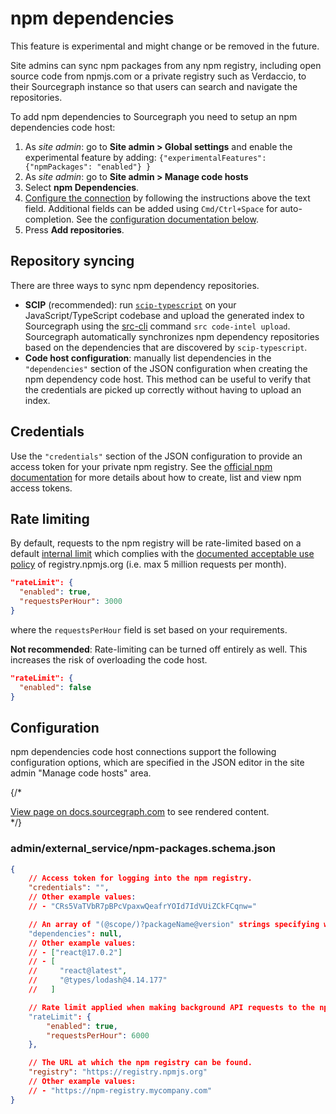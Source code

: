 # npm dependencies

<Callout type="note">This feature is experimental and might change or be removed in the future.</Callout>

Site admins can sync npm packages from any npm registry, including open source code from npmjs.com or a private registry such as Verdaccio, to their Sourcegraph instance so that users can search and navigate the repositories.

To add npm dependencies to Sourcegraph you need to setup an npm dependencies code host:

1. As *site admin*: go to **Site admin > Global settings** and enable the experimental feature by adding: `{"experimentalFeatures": {"npmPackages": "enabled"} }`
1. As *site admin*: go to **Site admin > Manage code hosts**
1. Select **npm Dependencies**.
1. [Configure the connection](#configuration) by following the instructions above the text field. Additional fields can be added using `Cmd/Ctrl+Space` for auto-completion. See the [configuration documentation below](#configuration).
1. Press **Add repositories**.

## Repository syncing

There are three ways to sync npm dependency repositories.

* **SCIP** (recommended): run [`scip-typescript`](https://github.com/sourcegraph/scip-typescript) on your JavaScript/TypeScript codebase and upload the generated index to Sourcegraph using the [src-cli](https://github.com/sourcegraph/src-cli) command `src code-intel upload`. Sourcegraph automatically synchronizes npm dependency repositories based on the dependencies that are discovered by `scip-typescript`.
* **Code host configuration**: manually list dependencies in the `"dependencies"` section of the JSON configuration when creating the npm dependency code host. This method can be useful to verify that the credentials are picked up correctly without having to upload an index.

## Credentials

Use the `"credentials"` section of the JSON configuration to provide an access token for your private npm registry. See the [official npm documentation](https://docs.npmjs.com/about-access-tokens) for more details about how to create, list and view npm access tokens.

## Rate limiting

By default, requests to the npm registry will be rate-limited based on a default [internal limit](https://github.com/sourcegraph/sourcegraph/blob/main/schema/npm-packages.schema.json) which complies with the [documented acceptable use policy](https://docs.npmjs.com/policies/open-source-terms#acceptable-use) of registry.npmjs.org (i.e. max 5 million requests per month).

```json
"rateLimit": {
  "enabled": true,
  "requestsPerHour": 3000
}
```

where the `requestsPerHour` field is set based on your requirements.

**Not recommended**: Rate-limiting can be turned off entirely as well.
This increases the risk of overloading the code host.

```json
"rateLimit": {
  "enabled": false
}
```

## Configuration

npm dependencies code host connections support the following configuration options, which are specified in the JSON editor in the site admin "Manage code hosts" area.

{/* <div markdown-func=jsonschemadoc jsonschemadoc:path="admin/external_service/npm-packages.schema.json">[View page on docs.sourcegraph.com](https://docs.sourcegraph.com/integration/npm) to see rendered content.</div> */}

### admin/external_service/npm-packages.schema.json

```json
{
	// Access token for logging into the npm registry.
	"credentials": "",
	// Other example values:
	// - "CRs5VaTVbR7pBPcVpaxwQeafrYOId7IdVUiZCkFCqnw="

	// An array of "(@scope/)?packageName@version" strings specifying which npm packages to mirror on Sourcegraph.
	"dependencies": null,
	// Other example values:
	// - ["react@17.0.2"]
	// - [
	//     "react@latest",
	//     "@types/lodash@4.14.177"
	//   ]

	// Rate limit applied when making background API requests to the npm registry.
	"rateLimit": {
		"enabled": true,
		"requestsPerHour": 6000
	},

	// The URL at which the npm registry can be found.
	"registry": "https://registry.npmjs.org"
	// Other example values:
	// - "https://npm-registry.mycompany.com"
}
```
